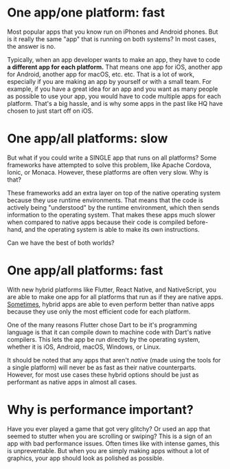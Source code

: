# One app/one platform: fast

Most popular apps that you know run on iPhones and Android phones. But is it really the same "app" that is running on both systems? In most cases, the answer is no.

Typically, when an app developer wants to make an app, they have to code **a different app for each platform.** That means one app for iOS, another app for Android, another app for macOS, etc. etc. That is a lot of work, especially if you are making an app by yourself or with a small team. For example, if you have a great idea for an app and you want as many people as possible to use your app, you would have to code multiple apps for each platform. That's a big hassle, and is why some apps in the past like HQ have chosen to just start off on iOS.

# One app/all platforms: slow

But what if you could write a SINGLE app that runs on all platforms? Some frameworks have attempted to solve this problem, like Apache Cordova, Ionic, or Monaca. However, these platforms are often very slow. Why is that?

These frameworks add an extra layer on top of the native operating system because they use runtime environments. That means that the code is actively being "understood" by the runtime environment, which then sends information to the operating system. That makes these apps much slower when compared to native apps because their code is compiled before-hand, and the operating system is able to make its own instructions.

Can we have the best of both worlds?

# One app/all platforms: fast

With new hybrid platforms like Flutter, React Native, and NativeScript, you are able to make one app for all platforms that run as if they are native apps. [Sometimes](https://medium.com/swlh/flutter-vs-react-native-vs-native-deep-performance-comparison-990b90c11433), hybrid apps are able to even perform better than native apps because they use only the most efficient code for each platform.

One of the many reasons Flutter chose Dart to be it's programming language is that it can compile down to machine code with Dart's native compilers. This lets the app be run directly by the operating system, whether it is iOS, Android, macOS, Windows, or Linux.

<Callout warning>

It should be noted that any apps that aren't *native* (made using the tools for a single platform) will never be as fast as their native counterparts. However, for most use cases these hybrid options should be just as performant as native apps in almost all cases.

</Callout>

# Why is performance important?

Have you ever played a game that got very glitchy? Or used an app that seemed to stutter when you are scrolling or swiping? This is a sign of an app with bad performance issues. Often times like with intense games, this is unpreventable. But when you are simply making apps without a lot of graphics, your app should look as polished as possible.